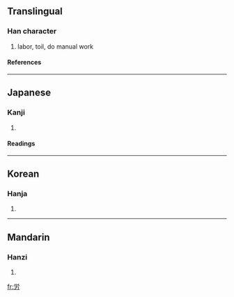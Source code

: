 {{see|勞}}

==Translingual==
===Han character===
{{Han char|rn=19|rad=力|as=05|sn=7|four=|canj=火月大尸 (FBKS)}}
# labor, toil, do manual work
====References====
{{Han ref|kx=0147.071|dkj=02329|dj=0331.150|hdz=10369.011|uh=52B4|ud=21172}}
----
==Japanese==
===Kanji===
{{ja-kanji|grade=4|rs=力05}}
# {{defn|Japanese}}
====Readings====
{{ja-readings|on=[[ろう]] (rō)|kun=[[つかれる]] (tsukareru), [[ねぎらう]] (negirau), [[いたわる]] (itawaru)}}
----
==Korean==
===Hanja===
{{ko-hanja|hangeul=로|rv=ro|mr=ro}}
# {{defn|Korean}}
----
==Mandarin==
===Hanzi===
{{cmn-hanzi|pin=[[láo]] ([[lao2]]), [[quàn]] ([[quan4]])|wg=lao<sup>2</sup>, ch'üan<sup>4</sup>}}
# {{defn|Mandarin}}

[[fr:労]]